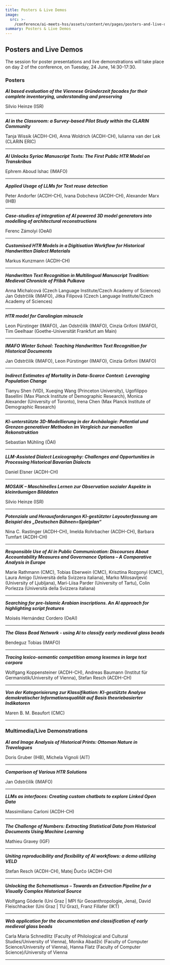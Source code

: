 ```yaml
---
title: Posters & Live Demos
image:
  src: >-
    /conference/ai-meets-hss/assets/content/en/pages/posters-and-live-demos/image/src.jpg
summary: Posters & Live Demos
---
```

## Posters and Live Demos

The session for poster presentations and live demonstrations will take place on day 2 of the conference, on Tuesday, 24 June, 14:30-17:30.

### Posters

***AI based evaluation of the Viennese Gründerzeit facades for their complete inventorying, understanding and preserving***

Silvio Heinze (ISR)

---

***AI in the Classroom: a Survey-based Pilot Study within the CLARIN Community***

Tanja Wissik (ACDH-CH), Anna Woldrich (ACDH-CH), Iulianna van der Lek (CLARIN ERIC)

---

***AI Unlocks Syriac Manuscript Texts: The First Public HTR Model on Transkribus***

Ephrem Aboud Ishac (IMAFO)

---

***Applied Usage of LLMs for Text reuse detection***

Peter Andorfer (ACDH-CH), Ivana Dobcheva (ACDH-CH), Alexander Marx (IHB)

---

***Case-studies of integration of AI powered 3D model generators into modelling of architectural reconstructions***

Ferenc Zámolyi (OeAI)

---

***Customised HTR Models in a Digitisation Workflow for Historical Handwritten Dialect Materials***

Markus Kunzmann (ACDH-CH)

---

***Handwritten Text Recognition in Multilingual Manuscript Tradition: Medieval Chronicle of Přibík Pulkava***

Anna Michalcová (Czech Language Institute/Czech Academy of Sciences) Jan Odstrčilík (IMAFO), Jitka Filipová (Czech Language Institute/Czech Academy of Sciences)

---

***HTR model for Carolingian minuscle***

Leon Pürstinger (IMAFO), Jan Odstrčilík (IMAFO), Cinzia Grifoni (IMAFO), Tim Geelhaar (Goethe-Universität Frankfurt am Main)

---

***IMAFO Winter School: Teaching Handwritten Text Recognition for Historical Documents***

Jan Odstrčilík (IMAFO), Leon Pürstinger (IMAFO), Cinzia Grifoni (IMAFO)

---

***Indirect Estimates of Mortality in Data-Scarce Context: Leveraging Population Change***

Tianyu Shen (VID), Xueqing Wang (Princeton University), Ugofilippo Basellini (Max Planck Institute of Demographic Research), Monica Alexander (University of Toronto), Irena Chen (Max Planck Institute of Demographic Research)

---

***KI-unterstützte 3D-Modellierung in der Archäologie: Potential und Grenzen generativer Methoden im Vergleich zur manuellen Rekonstruktion***

Sebastian Mühling (ÖAI)

---

***LLM-Assisted Dialect Lexicography: Challenges and Opportunities in Processing Historical Bavarian Dialects***

Daniel Elsner (ACDH-CH)

---

***MOSAIK – Maschinelles Lernen zur Observation sozialer Aspekte in kleinräumigen Bilddaten***

Silvio Heinze (ISR)

---

***Potenziale und Herausforderungen KI-gestützter Layouterfassung am Beispiel des „Deutschen Bühnen=Spielplan“***

Nina C. Rastinger (ACDH-CH), Imelda Rohrbacher (ACDH-CH), Barbara Tumfart (ACDH-CH)

---

***Responsible Use of AI in Public Communication: Discourses About Accountability Measures and Governance Options – A Comparative Analysis in Europe***

Marie Rathmann (CMC), Tobias Eberwein (CMC), Krisztina Rozgonyi (CMC), Laura Amigo (Università della Svizzera italiana), Marko Milosavljević (University of Ljubljana), Mari-Liisa Parder (University of Tartu), Colin Porlezza (Università della Svizzera italiana)

---

***Searching for pre-Islamic Arabian inscriptions. An AI approach for highlighting script features***

Moisés Hernández Cordero (OeAI)

---

***The Glass Bead Network - using AI to classify early medieval glass beads***

Bendeguz Tobias (IMAFO)

---

***Tracing lexico-semantic competition among lexemes in large text corpora***

Wolfgang Koppensteiner (ACDH-CH), Andreas Baumann (Institut für Germanistik/University of Vienna), Stefan Resch (ACDH-CH)

---

***Von der Kategorisierung zur Klassifikation: KI-gestützte Analyse demokratischer  Informationsqualität auf Basis theoriebasierter Indikatoren***

Maren B. M. Beaufort (CMC)

---

### Multimedia/Live Demonstrations

***AI and Image Analysis of Historical Prints: Ottoman Nature in Travelogues***

Doris Gruber (IHB), Michela Vignoli (AIT)

---

***Comparison of Various HTR Solutions***

Jan Odstrčilík (IMAFO)

---

***LLMs as interfaces: Creating custom chatbots to explore Linked Open Data***

Massimiliano Carloni (ACDH-CH)

---

***The Challenge of Numbers: Extracting Statistical Data from Historical Documents Using Machine Learning***

Mathieu Gravey (IGF)

---

***Uniting reproducibility and flexibility of AI workflows: a demo utilizing VELD***

Stefan Resch (ACDH-CH), Matej Ďurčo (ACDH-CH)

---

***Unlocking the Schematismus – Towards an Extraction Pipeline for a Visually Complex Historical Source***

Wolfgang Göderle (Uni Graz | MPI für Geoanthropologie, Jena), David Fleischhacker (Uni Graz | TU Graz), Franz Fillafer (IKT)

---

***Web application for the documentation and classification of early medieval glass beads***

Carla Maria Schnedlitz (Faculty of Philological and Cultural Studies/University of Vienna), Monika Abadžić (Faculty of Computer Science/University of Vienna), Hanna Flatz (Faculty of Computer Science)/University of Vienna

---
